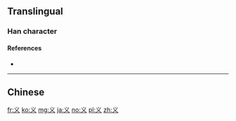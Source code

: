 {{also|義|乂}}
==Translingual==
{{stroke order}}

===Han character===
{{Han char|rn=4|rad=丿|as=02|sn=3|four=|canj=IK,XIK|ids=⿶乂丶}}

====References====
* {{Han ref|kx=0082.031|dkj=00124|dj=0165.120|hdz=10042.100|uh=4E49|ud=20041}}

----

==Chinese==
{{zh-see|義}}

[[fr:义]]
[[ko:义]]
[[mg:义]]
[[ja:义]]
[[no:义]]
[[pl:义]]
[[zh:义]]